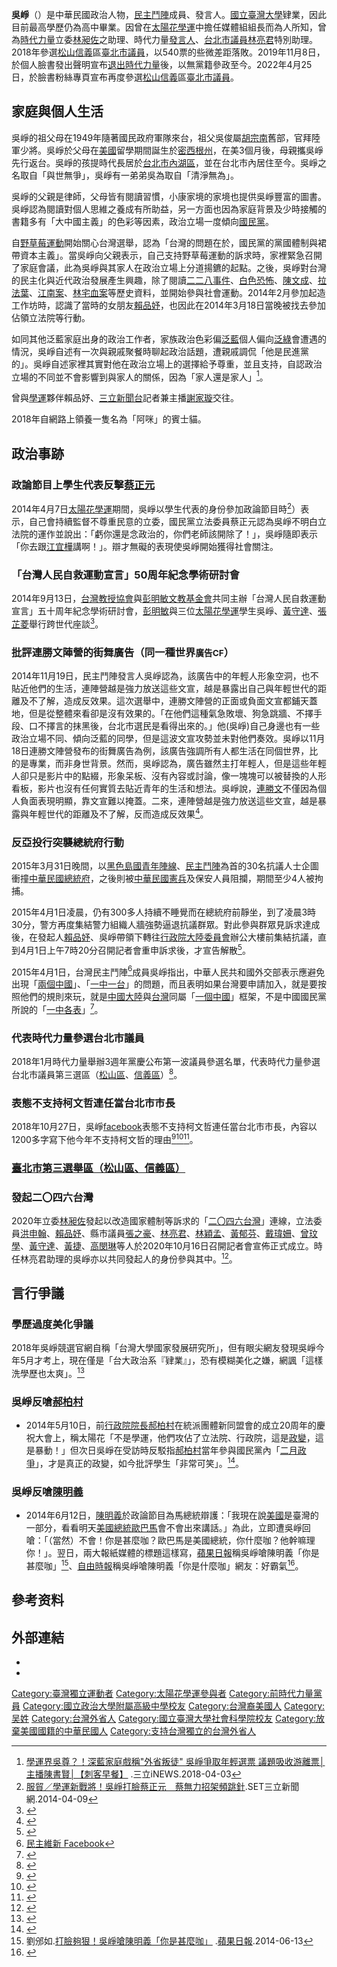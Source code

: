 {{Infobox_Politician_Basic
| name = 吳崢
| image name = 20210703 吳崢於榛居.jpg
| image_size    = 200px
| width = 
| now = 
| period = 
| sex = 男
| Native place = 
| date of birth = {{birth date and age|1989|7|3}}
| place of birth ={{USA}}[[密西根州|密西根州]]
| known for = [[太陽花學運|太陽花學運]]
| party =  {{Nonp}}<small>（2019年11月8日－）
| otherparty =  {{TNPP}}<small>（2015年8月31日－2019年11月8日）
| nationality = {{USA}}（1989年－2017年<ref>[https://news.ltn.com.tw/news/politics/breakingnews/2251474 拚戰2018北市議員 時力發言人吳崢放棄美國籍] {{Wayback|url=https://news.ltn.com.tw/news/politics/breakingnews/2251474 |date=20210711140511 }}.自由時報.2017-11-12</ref>）<br>{{ROC}}（1989年至今）
| 職業 = 市議員助理
| 宗教信仰 = [[基督新教|基督新教]][[長老會|長老會]]
| spouse = 
| educate = 
*國立政治大學附屬高級中學畢業
*國立台灣大學政治系政治理論組肄業
| past = 
*[[318學運|318學運]]時擔任媒體組組長
*[[時代力量|時代力量]][[林昶佐|林昶佐]]總幹事<br><span style="color: blue;">（2015年5月1日～2016年2月1日）</span>
*[[時代力量|時代力量]]發言人
*[[時代力量|時代力量]]第9屆[[立法委員|立法委員]][[林昶佐|林昶佐]]助理<br><span style="color: blue;">（2016年2月1日～2018年11月）</span>
*[[無黨籍|無黨籍]]台北市議員[[林亮君|林亮君]]特別助理<br><span style="color: blue;">（2019年3月1日～2022年4月20日）</span>
*台灣民間支援香港協會<ref>{{Cite web |url=https://www.judicial.gov.tw/tw/cp-144-301841-9668c-1.html |title=公告臺灣臺北地方法院109年度法登社字第132號社團法人台灣民間支援香港協會設立登記 |access-date=2021-07-06 |archive-date=2021-07-11 |archive-url=https://web.archive.org/web/20210711041232/https://www.judicial.gov.tw/tw/cp-144-301841-9668c-1.html |dead-url=no }}</ref>常務理事<br><span style="color: blue;">（2020年10月15日～現在）</span>
*社團法人黑潮城市發展協會 理事長<br><span style="color: blue;">（2021年10月12日～現在）</span>
}}

'''吳崢'''（{{bd|1989年|7月3日|||catIdx=W}}）是中華民國政治人物，[[民主維新|民主鬥陣]]成員、發言人。[[國立臺灣大學|國立臺灣大學]]肄業，因此目前最高學歷仍為高中畢業。因曾在[[太陽花學運|太陽花學運]]中擔任媒體組組長而為人所知，曾為[[時代力量|時代力量]]立委[[林昶佐|林昶佐]]之助理、時代力量[[發言人|發言人]]、[[臺北市議員列表|台北市議員]][[林亮君|林亮君]]特別助理。2018年參選[[松山區_(臺灣)|松山]][[信義區_(臺北市)|信義]]區[[臺北市議員|臺北市議員]]，以540票的些微差距落敗。2019年11月8日，於個人臉書發出聲明宣布[[時代力量分裂危機|退出時代力量]]後，以無黨籍參政至今。2022年4月25日，於臉書粉絲專頁宣布再度參選[[松山區_(臺灣)|松山]][[信義區_(臺北市)|信義]]區[[臺北市議員|臺北市議員]]。

==家庭與個人生活==
吳崢的祖父母在1949年隨著國民政府軍隊來台，祖父吳俊屬[[胡宗南|胡宗南]]舊部，官拜陸軍少將。吳崢於父母在[[美國|美國]]留學期間誕生於[[密西根州|密西根州]]，在美3個月後，母親攜吳崢先行返台。吳崢的孩提時代長居於[[台北市|台北市]][[內湖區|內湖區]]，並在台北市內居住至今。吳崢之名取自「與世無爭」，吳崢有一弟弟吳為取自「清淨無為」。

吳崢的父親是律師，父母皆有閱讀習慣，小康家境的家境也提供吳崢豐富的圖書。吳崢認為閱讀對個人思維之養成有所助益，另一方面也因為家庭背景及少時接觸的書籍多有「大中國主義」的色彩等因素，政治立場一度傾向[[國民黨|國民黨]]。

自[[野草莓運動|野草莓運動]]開始關心台灣選舉，認為「台灣的問題在於，國民黨的黨國體制與裙帶資本主義」。當吳崢向父親表示，自己支持野草莓運動的訴求時，家裡緊急召開了家庭會議，此為吳崢與其家人在政治立場上分道揚鑣的起點。之後，吳崢對台灣的民主化與近代政治發展產生興趣，除了閱讀[[二二八事件|二二八事件]]、[[白色恐怖|白色恐怖]]、[[陳文成|陳文成]]、[[拉法葉|拉法葉]]、[[江南案|江南案]]、[[林宅血案|林宅血案]]等歷史資料，並開始參與社會運動。2014年2月參加起造工作坊時，認識了當時的女朋友[[賴品妤|賴品妤]]，也因此在2014年3月18日當晚被找去參加佔領立法院等行動。

如同其他泛藍家庭出身的政治工作者，家族政治色彩偏[[泛藍|泛藍]]個人偏向[[泛綠|泛綠]]會遭遇的情況，吳崢自述有一次與親戚聚餐時聊起政治話題，遭親戚調侃「他是民進黨的」。吳崢自述家裡其實對他在政治立場上的選擇給予尊重，並且支持，自認政治立場的不同並不會影響到與家人的關係，因為「家人還是家人」<ref>[https://www.youtube.com/watch?v=QID94imUZMk&ab_channel=%E4%B8%89%E7%AB%8BiNEWS 學運界吳尊？！深藍家庭戲稱"外省叛徒" 吳崢爭取年輕選票 議題吸收游離票│主播陳書賢│【刺客早餐】] {{Wayback|url=https://www.youtube.com/watch?v=QID94imUZMk&ab_channel=%E4%B8%89%E7%AB%8BiNEWS |date=20210709200137 }} .三立iNEWS.2018-04-03</ref>。

曾與[[學運|學運]]夥伴賴品妤、[[三立新聞台|三立新聞台]]記者兼主播[[謝家璇|謝家璇]]交往。

2018年自網路上領養一隻名為「阿咪」的賓士貓。

== 政治事跡 ==
===政論節目上學生代表反擊[[蔡正元|蔡正元]]===
2014年4月7日[[太陽花學運|太陽花學運]]期間，吳崢以學生代表的身份參加政論節目時<ref>[https://www.setn.com/news.aspx?newsid=19269&fbclid=iwar3i1xkijqpwf70u8u0t9dwht1bisspqenb8o1hszsrlyfdoifzaemiy264 服貿／學運新戰將！吳崢打臉蔡正元　蔡無力招架頻跳針].SET三立新聞網.2014-04-09</ref>）表示，自己會持續監督不尊重民意的立委，國民黨立法委員蔡正元認為吳崢不明白立法院的運作並說出：「虧你還是念政治的，你們老師該開除了！」，吳崢隨即表示「你去跟[[江宜樺|江宜樺]]講啊！」。辯才無礙的表現使吳崢開始獲得社會關注。

=== 「台灣人民自救運動宣言」50周年紀念學術研討會 ===
2014年9月13日，[[台灣教授協會|台灣教授協會]]與[[彭明敏文教基金會|彭明敏文教基金會]]共同主辦「台灣人民自救運動宣言」五十周年紀念學術研討會，[[彭明敏|彭明敏]]與三位[[太陽花學運|太陽花學運]]學生吳崢、[[黃守達|黃守達]]、[[張芷菱|張芷菱]]舉行跨世代座談<ref>{{cite news|author=王彥喬|coauthors=|url=http://www.storm.mg/article/35824|title=當年偷印自救宣言 彭明敏:現在網路就可傳|work=|publisher=風傳媒|pages=|date=2014-09-13|accessdate=2014-09-13|archive-date=2019-05-03|archive-url=https://web.archive.org/web/20190503092425/https://www.storm.mg/article/35824|dead-url=no}}</ref>。

=== 批評連勝文陣營的街舞廣告（同一種世界<small>廣告CF</small>）===
2014年11月19日，民主鬥陣發言人吳崢認為，該廣告中的年輕人形象空洞，也不貼近他們的生活，連陣營越是強力放送這些文宣，越是暴露出自己與年輕世代的距離及不了解，造成反效果。這次選舉中，連勝文陣營的正面或負面文宣都鋪天蓋地，但是從整體來看卻是沒有效果的。「在他們這種氣急敗壞、狗急跳牆、不擇手段、口不擇言的抹黑後，台北市選民是看得出來的。」他(吳崢)自己身邊也有一些政治立場不同、傾向泛藍的同學，但是這波文宣攻勢並未對他們奏效。吳崢以11月18日連勝文陣營發布的街舞廣告為例，該廣告強調所有人都生活在同個世界，比的是專業，而非身世背景。然而，吳崢認為，廣告雖然主打年輕人，但是這些年輕人卻只是影片中的點綴，形象呆板、沒有內容或討論，像一塊塊可以被替換的人形看板，影片也沒有任何實質去貼近青年的生活和想法。吳崢說，[[連勝文|連勝文]]不僅因為個人負面表現明顯，靠文宣難以掩蓋。二來，連陣營越是強力放送這些文宣，越是暴露與年輕世代的距離及不了解，反而造成反效果<ref>{{cite news|url=http://newtalk.tw/news/2014/11/19/53806.html|title=連推街舞廣告 吳崢：自曝與年輕世代距離|publisher=新頭殼|date=2014-11-19|author=邱珮文|accessdate=2016-02-04|archive-date=2014-11-29|archive-url=https://web.archive.org/web/20141129151336/http://newtalk.tw/news/2014/11/19/53806.html|dead-url=no}}</ref>。

=== 反亞投行突襲總統府行動 ===
{{main|反亞投行突襲總統府行動}}
2015年3月31日晚間，以[[黑色島國青年陣線|黑色島國青年陣線]]、[[民主鬥陣|民主鬥陣]]為首的30名抗議人士企圖衝撞[[中華民國|中華民國]][[總統府_(臺灣政府建築)|總統府]]，之後則被[[中華民國憲兵|中華民國憲兵]]及保安人員阻攔，期間至少4人被拘捕。

2015年4月1日凌晨，仍有300多人持續不睡覺而在總統府前靜坐，到了凌晨3時30分，警方再度集結警力組織人牆強勢逼退抗議群眾。對此參與群眾見訴求達成後，在發起人[[賴品妤|賴品妤]]、吳崢帶領下轉往[[行政院大陸委員會|行政院大陸委員會]]辦公大樓前集結抗議，直到4月1日上午7時20分召開記者會重申訴求後，才宣告解散<ref>{{Cite web |url = http://news.ltn.com.tw/news/politics/breakingnews/1273927 |title = 府前抗議亞投行被驅趕 轉陸委會表達訴求後散去 |author =  |date = 2015-04-01 |publisher = [[自由時報|自由時報]] |accessdate = 2015-04-01 |quote =  |archive-date = 2015-04-02 |archive-url = https://web.archive.org/web/20150402090714/http://news.ltn.com.tw/news/politics/breakingnews/1273927 |dead-url = no }}</ref>。

2015年4月1日，台灣民主鬥陣<ref>[https://www.facebook.com/DemocracyTautin 民主維新 Facebook]</ref>成員吳崢指出，中華人民共和國外交部表示應避免出現「[[兩個中國|兩個中國]]」、「[[一中一台|一中一台]]」的問題，而且表明如果台灣要申請加入，就是要按照他們的規則來玩，就是[[中國大陸|中國大陸]]與[[台灣|台灣]]同屬「[[一個中國|一個中國]]」框架，不是中國國民黨所說的「[[一中各表|一中各表]]」<ref>{{cite news|url = http://news.ltn.com.tw/news/politics/breakingnews/1273946|title = 黑島青：政府堅持蠻幹 抗議只是開始|publisher = 自由时报|date = 2015-04-01|accessdate = 2015-04-09|archive-date = 2015-04-02|archive-url = https://web.archive.org/web/20150402130520/http://news.ltn.com.tw/news/politics/breakingnews/1273946|dead-url = no}}</ref>。

=== 代表時代力量參選台北市議員 ===
2018年1月時代力量舉辦3週年黨慶公布第一波議員參選名單，代表時代力量參選台北市議員第三選區（[[松山區_(臺北市)|松山區]]、[[信義區_(臺北市)|信義區]]）<ref>{{cite news|author=李昆翰|title=時代力量3周年黨慶　21位議員參選人亮相|url=http://www.upmedia.mg/news_info.php?SerialNo=33797|accessdate=2018-05-11|newspaper=[[上報|上報]]|date=2018-01-20|archive-date=2018-01-22|archive-url=https://web.archive.org/web/20180122224507/http://www.upmedia.mg/news_info.php?SerialNo=33797|dead-url=no}}</ref>。

=== 表態不支持柯文哲連任當台北市市長 ===
2018年10月27日，吳崢[[facebook|facebook]]表態不支持柯文哲連任當台北市市長，內容以1200多字寫下他今年不支持柯文哲的理由<ref>{{cite news|author=魏莨伊|title=「為什麼我不支持柯文哲」時代力量吳崢表態了|url=https://udn.com/news/story/7323/3446605|language=zh-hant|accessdate=2018-10-27|newspaper=《[[聯合報|聯合報]]》|date=2018-10-28|archive-date=2019-05-02|archive-url=https://web.archive.org/web/20190502191415/https://udn.com/news/story/7323/3446605|dead-url=no}}</ref><ref>{{cite news|author=林敬旻、徐政璿|title=吳崢表態不支持柯文哲！「粗鄙的政治語言快速又廉價」|url=https://www.ettoday.net/news/20181027/1291951.htm|language=zh-hant|accessdate=2018-10-27|newspaper=《[[ETtoday|ETtoday]]》|date=2018-10-28|archive-date=2019-05-02|archive-url=https://web.archive.org/web/20190502050428/https://www.ettoday.net/news/20181027/1291951.htm|dead-url=no}}</ref><ref>{{cite news|author=|title=時力候選人吳崢公開表態不挺柯 批柯文哲「操弄民粹」|url=http://news.ltn.com.tw/news/politics/breakingnews/2594039|language=zh-hant|accessdate=2018-10-27|newspaper=《[[自由時報|自由時報]]》|date=2018-10-28|archive-date=2019-05-02|archive-url=https://web.archive.org/web/20190502234516/https://news.ltn.com.tw/news/politics/breakingnews/2594039|dead-url=no}}</ref>。
=== [[2018年中華民國直轄市議員及縣市議員選舉選舉區投票結果列表#臺北市第三選舉區（松山區、信義區）|臺北市第三選舉區（松山區、信義區）]] ===

{{2018年臺北市議員選舉/第三選舉區}}

=== 發起二〇四六台灣 ===
2020年立委[[林昶佐|林昶佐]]發起以改造國家體制等訴求的「[[二〇四六台灣|二〇四六台灣]]」連線，立法委員[[洪申翰|洪申翰]]、[[賴品妤|賴品妤]]、縣市議員[[張之豪|張之豪]]、[[林亮君|林亮君]]、[[林穎孟|林穎孟]]、[[黃郁芬|黃郁芬]]、[[戴瑋姍|戴瑋姍]]、[[曾玟學|曾玟學]]、[[黃守達|黃守達]]、[[黃捷_(政治人物)|黃捷]]、[[高閔琳|高閔琳]]等人於2020年10月16日召開記者會宣佈正式成立。時任林亮君助理的吳崢亦以共同發起人的身份參與其中。<ref>{{cite news|url=https://udn.com/news/story/6656/4939922|title=泛綠民代組「2046台灣」 籲全面檢討憲政問題|publisher=聯合新聞網|date=2020-10-16|author=蔡晉宇|accessdate=2021-07-09|archive-date=2021-07-12|archive-url=https://web.archive.org/web/20210712193713/https://udn.com/news/story/6656/4939922|dead-url=no}}</ref>。

== 言行爭議 ==
===學歷過度美化爭議===
2018年吳崢競選官網自稱「台灣大學國家發展研究所」，但有眼尖網友發現吳崢今年5月才考上，現在僅是「台大政治系『肄業』」，恐有模糊美化之嫌，網諷「這樣洗學歷也太爽」。<ref>{{Cite web|url=https://www.chinatimes.com/realtimenews/20180730001297-260407?chdtv|title=吳崢學歷過度美化惹議 網友： 這樣洗學歷也太爽|accessdate=2022-05-31|work=中國時報|language=zh-TW|archive-date=2022-06-01|archive-url=https://web.archive.org/web/20220601051853/https://www.chinatimes.com/realtimenews/20180730001297-260407?chdtv|dead-url=no}}</ref>

=== 吳崢反嗆[[郝柏村|郝柏村]] ===
*2014年5月10日，前[[行政院院長|行政院院長]][[郝柏村|郝柏村]]在統派團體新同盟會的成立20周年的慶祝大會上，稱太陽花「不是學運，他們攻佔了立法院、行政院，這是[[政變|政變]]，這是暴動！」但次日吳崢在受訪時反駁指[[郝柏村|郝柏村]]當年參與國民黨內「[[二月政爭|二月政爭]]」，才是真正的政變，如今批評學生「非常可笑」。<ref>{{Cite web |url = http://news.ltn.com.tw/news/politics/breakingnews/1005267 |title = 吳崢反嗆郝柏村 當年「二月政爭」才是政變 |author =  |date = 2014-05-11 |publisher = 自由時報 |accessdate = 2015-03-27 |quote =  |archive-date = 2019-05-02 |archive-url = https://web.archive.org/web/20190502192704/https://news.ltn.com.tw/news/politics/breakingnews/1005267 |dead-url = no }}</ref>。

=== 吳崢反嗆[[陳明義_(臺灣)|陳明義]] ===
*2014年6月12日，[[陳明義_(臺灣)|陳明義]]於政論節目為馬總統辯護：「我現在說[[美國|美國]]是臺灣的一部分，看看明天[[美國總統|美國總統]][[歐巴馬|歐巴馬]]會不會出來講話。」為此，立即遭吳崢回嗆：「（當然）不會！你是甚麼咖？歐巴馬是美國總統，你什麼咖？他幹嘛理你！」。翌日，兩大報紙媒體的標題這樣寫，[[蘋果日報_(台灣)|蘋果日報]]稱吳崢嗆陳明義「你是甚麼咖」<ref>劉邠如.[http://www.appledaily.com.tw/realtimenews/article/new/20140613/415723/ 打臉夠狠！吳崢嗆陳明義「你是甚麼咖」] {{Wayback|url=http://www.appledaily.com.tw/realtimenews/article/new/20140613/415723/ |date=20160308172053 }}.[[蘋果日報_(台灣)|蘋果日報]].2014-06-13</ref>、[[自由時報|自由時報]]稱吳崢嗆陳明義「你是什麼咖」網友：好霸氣<ref>{{cite news|url=http://news.ltn.com.tw/news/politics/breakingnews/1030089|title=吳崢嗆陳明義「你是什麼咖」網友：好霸氣|publisher=自由時報|date=2014-06-13|accessdate=2016-02-04|archive-date=2019-05-02|archive-url=https://web.archive.org/web/20190502170855/https://news.ltn.com.tw/news/politics/breakingnews/1030089|dead-url=no}}</ref>。

== 參考资料 ==
{{reflist}}

== 外部連結 ==
* {{Facebook|votewucheng}}
*{{instagram|54wucheng}}

{{台灣社會運動|學生運動}}
{{太陽花學運}}
{{學運幹部立法院助理}}

{{Portal bar|臺灣|政治|臺北|人物}}

[[Category:臺灣獨立運動者|Category:臺灣獨立運動者]]
[[Category:太陽花學運參與者|Category:太陽花學運參與者]]
[[Category:前時代力量黨員|Category:前時代力量黨員]]
[[Category:國立政治大學附屬高級中學校友|Category:國立政治大學附屬高級中學校友]]
[[Category:台灣裔美國人|Category:台灣裔美國人]]
[[Category:吴姓|Category:吴姓]]
[[Category:台灣外省人|Category:台灣外省人]]
[[Category:國立臺灣大學社會科學院校友|Category:國立臺灣大學社會科學院校友]]
[[Category:放棄美國國籍的中華民國人|Category:放棄美國國籍的中華民國人]]
[[Category:支持台灣獨立的台灣外省人|Category:支持台灣獨立的台灣外省人]]